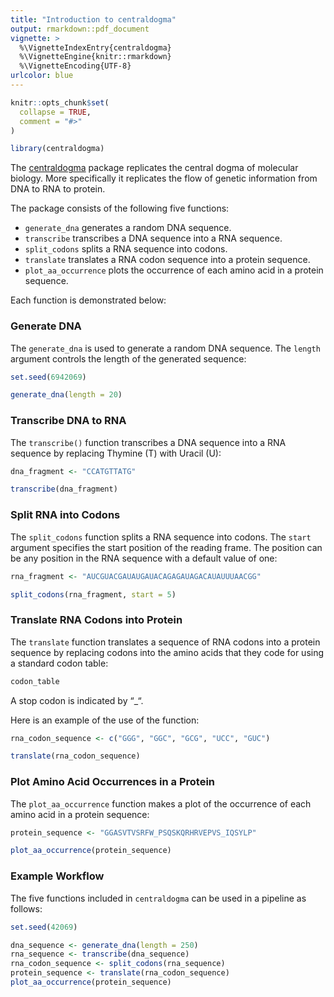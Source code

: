 ```yaml
---
title: "Introduction to centraldogma"
output: rmarkdown::pdf_document
vignette: >
  %\VignetteIndexEntry{centraldogma}
  %\VignetteEngine{knitr::rmarkdown}
  %\VignetteEncoding{UTF-8}
urlcolor: blue
---
```


```r
knitr::opts_chunk$set(
  collapse = TRUE,  
  comment = "#>"
)
```

```r
library(centraldogma)
```

The [centraldogma](https://github.com/rforbiodatascience22/group_10_package)
package replicates the central dogma of molecular biology. More specifically it
replicates the flow of genetic information from DNA to RNA to protein.

The package consists of the following five functions:

* `generate_dna` generates a random DNA sequence.
* `transcribe` transcribes a DNA sequence into a RNA sequence.
* `split_codons` splits a RNA sequence into codons.
* `translate` translates a RNA codon sequence into a protein sequence.
* `plot_aa_occurrence` plots the occurrence of each amino acid in a protein
sequence.

Each function is demonstrated below:

### Generate DNA

The `generate_dna` is used to generate a random DNA sequence. The `length`
argument controls the length of the generated sequence:

```r
set.seed(6942069)

generate_dna(length = 20)
```


### Transcribe DNA to RNA

The `transcribe()` function transcribes a DNA sequence into a RNA sequence by 
replacing Thymine (T) with Uracil (U):

```r
dna_fragment <- "CCATGTTATG"

transcribe(dna_fragment)
```


### Split RNA into Codons

The `split_codons` function splits a RNA sequence into codons. The `start`
argument specifies the start position of the reading frame. The position can be
any position in the RNA sequence with a default value of one:

```r
rna_fragment <- "AUCGUACGAUAUGAUACAGAGAUAGACAUAUUUAACGG"

split_codons(rna_fragment, start = 5)
```


### Translate RNA Codons into Protein

The `translate` function translates a sequence of RNA codons into a protein
sequence by replacing codons into the amino acids that they code for using a
standard codon table:

```r
codon_table
```

A stop codon is indicated by "_".

Here is an example of the use of the function:

```r
rna_codon_sequence <- c("GGG", "GGC", "GCG", "UCC", "GUC")

translate(rna_codon_sequence)
```


### Plot Amino Acid Occurrences in a Protein 

The `plot_aa_occurrence` function makes a plot of the occurrence of each amino
acid in a protein sequence:

```r
protein_sequence <- "GGASVTVSRFW_PSQSKQRHRVEPVS_IQSYLP"

plot_aa_occurrence(protein_sequence)
```


### Example Workflow

The five functions included in `centraldogma` can be used in a pipeline as
follows:

```r
set.seed(42069)

dna_sequence <- generate_dna(length = 250)
rna_sequence <- transcribe(dna_sequence)
rna_codon_sequence <- split_codons(rna_sequence)
protein_sequence <- translate(rna_codon_sequence)
plot_aa_occurrence(protein_sequence)
```

